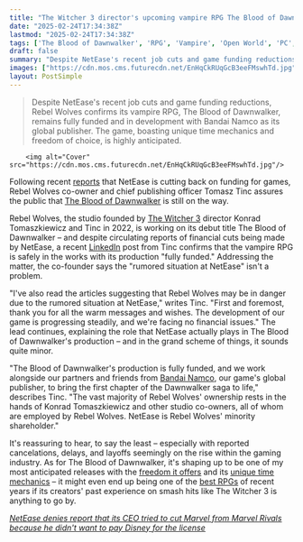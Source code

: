 ```yaml
---
title: "The Witcher 3 director's upcoming vampire RPG The Blood of Dawnwalker is 'fully funded' and still on track, assures studio lead amid 'rumored situation at NetEase'"
date: "2025-02-24T17:34:38Z"
lastmod: "2025-02-24T17:34:38Z"
tags: ['The Blood of Dawnwalker', 'RPG', 'Vampire', 'Open World', 'PC', 'Bandai Namco', 'NetEase', 'Rebel Wolves']
draft: false
summary: "Despite NetEase's recent job cuts and game funding reductions, Rebel Wolves confirms its vampire RPG, The Blood of Dawnwalker, remains fully funded and in development with Bandai Namco as its global publisher.  The game, boasting unique time mechanics and freedom of choice, is highly anticipated."
images: ["https://cdn.mos.cms.futurecdn.net/EnHqCkRUqGcB3eeFMswhTd.jpg"]
layout: PostSimple
---
```

> Despite NetEase's recent job cuts and game funding reductions, Rebel Wolves confirms its vampire RPG, The Blood of Dawnwalker, remains fully funded and in development with Bandai Namco as its global publisher.  The game, boasting unique time mechanics and freedom of choice, is highly anticipated.


        <img alt="Cover" src="https://cdn.mos.cms.futurecdn.net/EnHqCkRUqGcB3eeFMswhTd.jpg"/>
        
Following recent [reports](https://www.bloomberg.com/news/articles/2025-02-21/netease-s-billionaire-ceo-slashes-jobs-and-games-in-profit-push) that NetEase is cutting back on funding for games, Rebel Wolves co-owner and chief publishing officer Tomasz Tinc assures the public that [<u>The Blood of Dawnwalker</u>](https://www.gamesradar.com/the-blood-of-dawnwalker-guide/) is still on the way.

Rebel Wolves, the studio founded by [<u>The Witcher 3</u>](https://www.gamesradar.com/witcher-3-guide/) director Konrad Tomaszkiewicz and Tinc in 2022, is working on its debut title The Blood of Dawnwalker – and despite circulating reports of financial cuts being made by NetEase, a recent [<u>LinkedIn</u>](https://www.linkedin.com/feed/update/urn:li:activity:7299704037124247552/) post from Tinc confirms that the vampire RPG is safely in the works with its production "fully funded." Addressing the matter, the co-founder says the "rumored situation at NetEase" isn't a problem.

"I've also read the articles suggesting that Rebel Wolves may be in danger due to the rumored situation at NetEase," writes Tinc. "First and foremost, thank you for all the warm messages and wishes. The development of our game is progressing steadily, and we're facing no financial issues." The lead continues, explaining the role that NetEase actually plays in The Blood of Dawnwalker's production – and in the grand scheme of things, it sounds quite minor.

"The Blood of Dawnwalker's production is fully funded, and we work alongside our partners and friends from [Bandai Namco](https://www.gamesradar.com/tag/bandai-namco/), our game's global publisher, to bring the first chapter of the Dawnwalker saga to life," describes Tinc. "The vast majority of Rebel Wolves' ownership rests in the hands of Konrad Tomaszkiewicz and other studio co-owners, all of whom are employed by Rebel Wolves. NetEase is Rebel Wolves' minority shareholder."

It's reassuring to hear, to say the least – especially with reported cancelations, delays, and layoffs seemingly on the rise within the gaming industry. As for The Blood of Dawnwalker, it's shaping up to be one of my most anticipated releases with the [<u>freedom it offers</u>](https://www.gamesradar.com/games/rpg/the-witcher-3-directors-new-vampire-rpg-gives-you-the-freedom-to-kill-off-a-lot-of-npcs-and-a-lot-of-them-can-be-really-important-npcs/) and its [<u>unique time mechanics</u>](https://www.gamesradar.com/games/rpg/ex-cdpr-devs-explain-how-new-open-world-vampire-rpg-blood-of-dawnwalker-handles-its-time-limited-story-and-im-getting-big-persona-vibes-it-doesnt-require-you-to-rush/) – it might even end up being one of the [<u>best RPGs</u>](https://www.gamesradar.com/best-rpg-games/) of recent years if its creators' past experience on smash hits like The Witcher 3 is anything to go by.

[<u><em>NetEase denies report that its CEO tried to cut Marvel from Marvel Rivals because he didn't want to pay Disney for the license</em></u>](https://www.gamesradar.com/games/third-person-shooter/netease-denies-report-that-its-ceo-tried-to-cut-marvel-from-marvel-rivals-because-he-didnt-want-to-pay-disney-for-the-license/)
        
